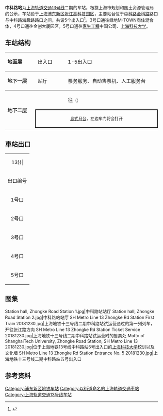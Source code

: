 {{noteTA
|G1=Railway}}
{{Infobox station
|name = 中科路
|eng_name = Zhongke Road
|symbol_right =
|linecolour = {{上海地铁颜色|13|yes}}
|image = Platform of Zhongke Road station 2.jpg
|caption = 中科路站站台
|other_name = 
|country = {{PRC}}
|borough = [[上海市|上海市]][[浦东新区|浦东新区]][[张江高科技园区|张江高科技园区]]
|address = [[中科路_(上海)|中科路]]与[[金科路|金科路]]交叉口
|coordinates = {{coord|31|10|52|N|121|35|51|E|type:railwaystation}}
|elevation = 
|owned = [[上海申通地铁集团|上海申通地铁集团]]
|operator = [[上海地铁|上海地铁]]
|lines = {{上海地铁线路名|13|SL}}
|distance = 
|platform = 1個[[島式月台|島式月台]]
|tracks = 2条
|bus_routes = 
|bus_stands = 
|connections = 
|structure = 地下车站
|hall = 地下站厅
|depth = 
|levels = 
|interchange = 
|exits = 5个
|architect = 
|architectural_style = 
|colour = 
|type = 
|status = 运营中
|code = 
|classification = 
|website = 
|built = 
|opened = {{Start date|2018|12|30|df=y}}<ref>[http://www.shmetro.com/node49/201812/con115165.htm 5号线南延伸和13号线二、三期12月30日起试运营]</ref>
|closed = 
|former = 
|pass_year = 
|passengers = 
|pass_system = 
|pass_rank = 
|mpassengers = 
|trains = 
|station_hours = 
|hours = 
|first = 往{{上海地铁起讫站|13|L}}：5:35<br/>往{{上海地铁起讫站|13|R}}：6:41
|last = 往{{上海地铁起讫站|13|L}}：22:35<br/>往{{上海地铁起讫站|13|R}}：23:41
|adjacent = {{adjacent stations|system=上海地铁|line=13|left=华夏中路|right=学林路}}
}}
'''中科路站'''为[[上海轨道交通13号线|上海轨道交通13号线]]二期的车站，根據上海市规划和国土资源管理局的公示，车站设于[[上海|上海]][[浦东新区|浦东新区]][[张江高科技园区|张江高科技园区]]，主要站台位于[[中科路_(上海)|中科路]][[金科路|金科路]]路口与中科路海趣路路口之间，共设5个出入口<ref>{{Cite web |url=http://ghzyj.sh.gov.cn/gtjdoc/qtgs/201501/t20150130_646855.html |title=“轨道交通13号线三期中科路站新建工程”规划设计方案公示 |access-date=2015-09-09 |archive-url=https://web.archive.org/web/20170318174438/http://www.shgtj.gov.cn/gtjdoc/qtgs/201501/t20150130_646855.html |archive-date=2017-03-18 |dead-url=no }}</ref>。3号口通往绿地M-TOWN商住混合体，4号口通往金创大厦园区，5号口通往[[惠生工程|惠生工程]]中国公司、[[上海科技大学|上海科技大学]]。

== 车站结构 ==
{|cellspacing=0 cellpadding=3
|style="border-top:solid 1px gray;border-bottom:solid 1px gray;" width=100|'''地面层'''
|style="border-top:solid 1px gray;border-bottom:solid 1px gray;" width=100|出入口
|style="border-top:solid 1px gray;border-bottom:solid 1px gray;" width=350|1-5出入口
|-
|style="border-bottom:solid 1px gray;"|'''地下一层'''
|style="border-bottom:solid 1px gray;"|站厅
|style="border-bottom:solid 1px gray;"|票务服务、自动售票机、人工服务台
|-
|style="border-bottom:solid 1px gray;" rowspan=3|'''地下二层'''
|{{arrow|L}}
|{{上海地铁线路名|13}}往{{站|金运路}}<small>（{{站|华夏中路}}）</small>
|-
|style="border-top:solid 2px black;border-right:solid 2px black;border-left:solid 2px black;border-bottom:solid 2px black;" colspan=2|<center><small>[[島式月台|島式月台]]，左边车门将会打开</small></center>
|-
|style="border-bottom:solid 1px gray;"|
|style="border-bottom:solid 1px gray;"|{{split text|{{上海地铁线路名|13}}往{{站|张江路}}<small>（{{站|学林路}}）</small>|{{arrow|R}}}}
|}

== 車站出口 ==
{| class="wikitable"
|colspan=4 align="center" bgcolor={{上海地铁颜色|13}}|
|-
! 出口编号 !! 建议前往目的地 !! 照片
|-
| 1号口 || ||
|-
| 2号口 || ||
|-
| 3号口 || ||
|-
| 4号口 || ||
|-
| 5号口 || ||
|}

==图集==
<gallery>
Station hall, Zhongke Road Station 1.jpg|中科路站站厅
Station hall, Zhongke Road Station 2.jpg|中科路站站厅
SH Metro Line 13 Zhongke Rd Station First Train 20181230.jpg|上海地铁十三号线二期中科路站试运营通过的第一列列车，开往张江路方向
SH Metro Line 13 Zhongke Rd Station Ticket Service 20181230.jpg|上海地铁十三号线二期中科路站试运营时的售票处
Motto of ShanghaiTech University, Zhongke Road Station, SH Metro Line 13 20181230.jpg|位于上海地铁13号线中科路站5号出入口的[[上海科技大学|上海科技大学]]校训以及文化墙
SH Metro Line 13 Zhongke Rd Station Entrance No. 5 20181230.jpg|上海地铁十三号线二期中科路站五号出入口
</gallery>

==参考资料==
{{reflist}}

{{commonscat|Zhongke Road Station}}
{{上海轨道交通13号线车站}}
[[Category:浦东新区地铁车站|Category:浦东新区地铁车站]]
[[Category:以街道命名的上海軌道交通車站|Category:以街道命名的上海軌道交通車站]]
[[Category:上海轨道交通13号线车站|Category:上海轨道交通13号线车站]]